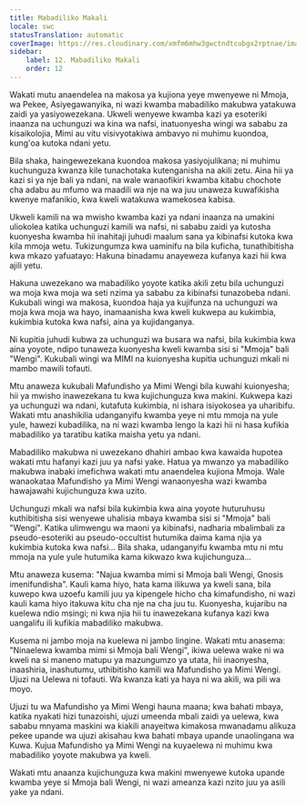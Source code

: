 ```yaml
---
title: Mabadiliko Makali
locale: swc
statusTranslation: automatic
coverImage: https://res.cloudinary.com/xmfm6mhw3gwctndtcubgx2rptnae/image/upload/v1740468922/small_cover_tratado_de_psicologia_revolucionaria_a4c0dca4e0.webp
sidebar:
    label: 12. Mabadiliko Makali
    order: 12
---
```

Wakati mutu anaendelea na makosa ya kujiona yeye mwenyewe ni Mmoja, wa Pekee, Asiyegawanyika, ni wazi kwamba mabadiliko makubwa yatakuwa zaidi ya yasiyowezekana. Ukweli wenyewe kwamba kazi ya esoteriki inaanza na uchunguzi wa kina wa nafsi, inatuonyesha wingi wa sababu za kisaikolojia, Mimi au vitu visivyotakiwa ambavyo ni muhimu kuondoa, kung'oa kutoka ndani yetu.

Bila shaka, haingewezekana kuondoa makosa yasiyojulikana; ni muhimu kuchunguza kwanza kile tunachotaka kutenganisha na akili zetu. Aina hii ya kazi si ya nje bali ya ndani, na wale wanaofikiri kwamba kitabu chochote cha adabu au mfumo wa maadili wa nje na wa juu unaweza kuwafikisha kwenye mafanikio, kwa kweli watakuwa wamekosea kabisa.

Ukweli kamili na wa mwisho kwamba kazi ya ndani inaanza na umakini uliokolea katika uchunguzi kamili wa nafsi, ni sababu zaidi ya kutosha kuonyesha kwamba hii inahitaji juhudi maalum sana ya kibinafsi kutoka kwa kila mmoja wetu. Tukizungumza kwa uaminifu na bila kuficha, tunathibitisha kwa mkazo yafuatayo: Hakuna binadamu anayeweza kufanya kazi hii kwa ajili yetu.

Hakuna uwezekano wa mabadiliko yoyote katika akili zetu bila uchunguzi wa moja kwa moja wa seti nzima ya sababu za kibinafsi tunazobeba ndani. Kukubali wingi wa makosa, kuondoa haja ya kujifunza na uchunguzi wa moja kwa moja wa hayo, inamaanisha kwa kweli kukwepa au kukimbia, kukimbia kutoka kwa nafsi, aina ya kujidanganya.

Ni kupitia juhudi kubwa za uchunguzi wa busara wa nafsi, bila kukimbia kwa aina yoyote, ndipo tunaweza kuonyesha kweli kwamba sisi si "Mmoja" bali "Wengi". Kukubali wingi wa MIMI na kuionyesha kupitia uchunguzi mkali ni mambo mawili tofauti.

Mtu anaweza kukubali Mafundisho ya Mimi Wengi bila kuwahi kuionyesha; hii ya mwisho inawezekana tu kwa kujichunguza kwa makini. Kukwepa kazi ya uchunguzi wa ndani, kutafuta kukimbia, ni ishara isiyokosea ya uharibifu. Wakati mtu anashikilia udanganyifu kwamba yeye ni mtu mmoja na yule yule, hawezi kubadilika, na ni wazi kwamba lengo la kazi hii ni hasa kufikia mabadiliko ya taratibu katika maisha yetu ya ndani.

Mabadiliko makubwa ni uwezekano dhahiri ambao kwa kawaida hupotea wakati mtu hafanyi kazi juu ya nafsi yake. Hatua ya mwanzo ya mabadiliko makubwa inabaki imefichwa wakati mtu anaendelea kujiona Mmoja. Wale wanaokataa Mafundisho ya Mimi Wengi wanaonyesha wazi kwamba hawajawahi kujichunguza kwa uzito.

Uchunguzi mkali wa nafsi bila kukimbia kwa aina yoyote huturuhusu kuthibitisha sisi wenyewe uhalisia mbaya kwamba sisi si "Mmoja" bali "Wengi". Katika ulimwengu wa maoni ya kibinafsi, nadharia mbalimbali za pseudo-esoteriki au pseudo-occultist hutumika daima kama njia ya kukimbia kutoka kwa nafsi... Bila shaka, udanganyifu kwamba mtu ni mtu mmoja na yule yule hutumika kama kikwazo kwa kujichunguza...

Mtu anaweza kusema: "Najua kwamba mimi si Mmoja bali Wengi, Gnosis imenifundisha". Kauli kama hiyo, hata kama ilikuwa ya kweli sana, bila kuwepo kwa uzoefu kamili juu ya kipengele hicho cha kimafundisho, ni wazi kauli kama hiyo itakuwa kitu cha nje na cha juu tu. Kuonyesha, kujaribu na kuelewa ndio msingi; ni kwa njia hii tu inawezekana kufanya kazi kwa uangalifu ili kufikia mabadiliko makubwa.

Kusema ni jambo moja na kuelewa ni jambo lingine. Wakati mtu anasema: "Ninaelewa kwamba mimi si Mmoja bali Wengi", ikiwa uelewa wake ni wa kweli na si maneno matupu ya mazungumzo ya utata, hii inaonyesha, inaashiria, inashutumu, uthibitisho kamili wa Mafundisho ya Mimi Wengi. Ujuzi na Uelewa ni tofauti. Wa kwanza kati ya haya ni wa akili, wa pili wa moyo.

Ujuzi tu wa Mafundisho ya Mimi Wengi hauna maana; kwa bahati mbaya, katika nyakati hizi tunazoishi, ujuzi umeenda mbali zaidi ya uelewa, kwa sababu mnyama maskini wa kiakili anayeitwa kimakosa mwanadamu alikuza pekee upande wa ujuzi akisahau kwa bahati mbaya upande unaolingana wa Kuwa. Kujua Mafundisho ya Mimi Wengi na kuyaelewa ni muhimu kwa mabadiliko yoyote makubwa ya kweli.

Wakati mtu anaanza kujichunguza kwa makini mwenyewe kutoka upande kwamba yeye si Mmoja bali Wengi, ni wazi ameanza kazi nzito juu ya asili yake ya ndani.

